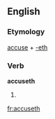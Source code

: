 ==English==

===Etymology===
[[accuse]] + [[-eth]]

===Verb===
'''accuseth'''

# {{archaic third-person singular of|accuse}}

[[fr:accuseth]]